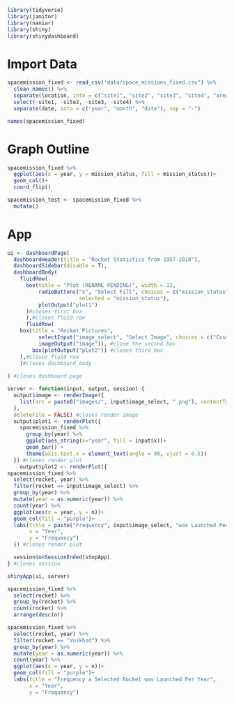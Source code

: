 ```r
library(tidyverse)
library(janitor)
library(naniar)
library(shiny)
library(shinydashboard)
```
# Import Data
```r
spacemission_fixed <- read_csv("data/space_missions_fixed.csv") %>% 
  clean_names() %>%
  separate(location, into = c("site1", "site2", "site3", "site4", "area", "country"), extra = "drop", fill = "left", sep = ",") %>%
  select(-site1, -site2, -site3, -site4) %>%
  separate(date, into = c("year", "month", "date"), sep = "-")
```

```r
names(spacemission_fixed)
```


# Graph Outline

```r
spacemission_fixed %>%
  ggplot(aes(x = year, y = mission_status, fill = mission_status))+
  geom_col()+
  coord_flip()
```

```r
spacemission_test <- spacemission_fixed %>%
  mutate()
```


# App
```r
ui <- dashboardPage(
  dashboardHeader(title = "Rocket Statistics from 1957-2018"),
  dashboardSidebar(disable = T),
  dashboardBody(
    fluidRow(
      box(title = "Plot (RENAME PENDING)", width = 12,
          radioButtons("x", "Select Fill", choices = c("mission_status", "rocket_status", "country"),
                       selected = "mission_status"),
          plotOutput("plot1")
      )#closes first box
      ),#closes fluid row
      fluidRow(
    box(title = "Rocket Pictures",
          selectInput("image_select", "Select Image", choices = c("Cosmos-3M (11K65M)", "Voskhod","Falcon 9 Block 5","Cosmos-2I (63SM)", "Soyuz U")),
          imageOutput("image")), #close the second box 
        box(plotOutput("plot2")) #closes third box
    ),#closes fluid row
    )#closes dashboard body
  
) #closes dashboard page

server <- function(input, output, session) {
  output$image <- renderImage({
    list(src = paste0("images/", input$image_select, ".png"), contentType = "image/png", width = "300px")
  }, 
  deleteFile = FALSE) #closes render image
  output$plot1 <- renderPlot({
    spacemission_fixed %>%
      group_by(year) %>%
      ggplot(aes_string(x="year", fill = input$x))+
      geom_bar() + 
      theme(axis.text.x = element_text(angle = 90, vjust = 0.5))
  }) #closes render plot
    output$plot2 <- renderPlot({
spacemission_fixed %>%
  select(rocket, year) %>%
  filter(rocket == input$image_select) %>%
  group_by(year) %>%
  mutate(year = as.numeric(year)) %>%
  count(year) %>%
  ggplot(aes(x = year, y = n))+
  geom_col(fill = "purple")+
  labs(title = paste("Frequency", input$image_select, "was Launched Per Year"),
       x = "Year",
       y = "Frequency")
  }) #closes render plot

  session$onSessionEnded(stopApp)
} #closes session

shinyApp(ui, server)
```


```r
spacemission_fixed %>%
  select(rocket) %>%
  group_by(rocket) %>%
  count(rocket) %>%
  arrange(desc(n))
```

```r
spacemission_fixed %>%
  select(rocket, year) %>%
  filter(rocket == "Voskhod") %>%
  group_by(year) %>%
  mutate(year = as.numeric(year)) %>%
  count(year) %>%
  ggplot(aes(x = year, y = n))+
  geom_col(fill = "purple")+
  labs(title = "Frequency a Selected Rocket was Launched Per Year",
       x = "Year",
       y = "Frequency")
```

